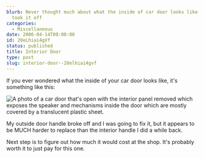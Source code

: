 ```yaml
---
blurb: Never thought much about what the inside of car door looks like until I
  took it off
categories:
  - Miscellaneous
date: 2006-04-14T00:00:00
id: 20eLhiai4gVf
status: published
title: Interior Door
type: post
slug: interior-door--20elhiai4gvf
---
```


If you ever wondered what the inside of your car door looks like, it's something like this:

<Img src="car_door_with_panel_off_20060414_210832a.jpg" alt="A photo of a car door that's open with the interior panel removed which exposes the speaker and mechanisms inside the door which are mostly covered by a translucent plastic sheet." />

My outside door handle broke off and I was going to fix it, but it appears to be MUCH harder to replace than the interior handle I did a while back. 

Next step is to figure out how much it would cost at the shop. It's probably worth it to just pay for this one.